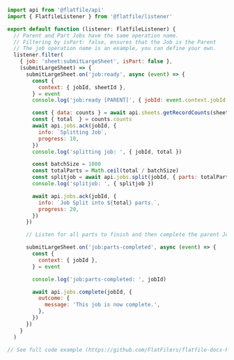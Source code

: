 <CodeGroup>

```jsx listener.ts
import api from '@flatfile/api'
import { FlatfileListener } from '@flatfile/listener'

export default function (listener: FlatfileListener) {
  // Parent and Part Jobs have the same operation name.
  // Filtering by isPart: false, ensures that the Job is the Parent
  // The job operation name is an example, you can define your own.
  listener.filter(
    { job: 'sheet:submitLargeSheet', isPart: false },
    (submitLargeSheet) => {
      submitLargeSheet.on('job:ready', async (event) => {
        const {
          context: { jobId, sheetId },
        } = event
        console.log('job:ready [PARENT]', { jobId: event.context.jobId })

        const { data: counts } = await api.sheets.getRecordCounts(sheetId)
        const { total  } = counts.counts
        await api.jobs.ack(jobId, {
          info: `Splitting Job`,
          progress: 10,
        })
        console.log('splitting job: ', { jobId, total })

        const batchSize = 1000
        const totalParts = Math.ceil(total / batchSize)
        const splitjob = await api.jobs.split(jobId, { parts: totalParts })
        console.log('splitjob: ', { splitjob })

        await api.jobs.ack(jobId, {
          info: `Job Split into ${total} parts.`,
          progress: 20,
        })
      })

      // Listen for all parts to finish and then complete the parent Job

      submitLargeSheet.on('job:parts-completed', async (event) => {
        const {
          context: { jobId },
        } = event

        console.log('job:parts-completed: ', jobId)

        await api.jobs.complete(jobId, {
          outcome: {
            message: 'This job is now complete.',
          },
        })
      })
    }
  )

// See full code example (https://github.com/FlatFilers/flatfile-docs-kitchen-sink/blob/main/dynamic-configurations/index.ts)
```

</CodeGroup>
